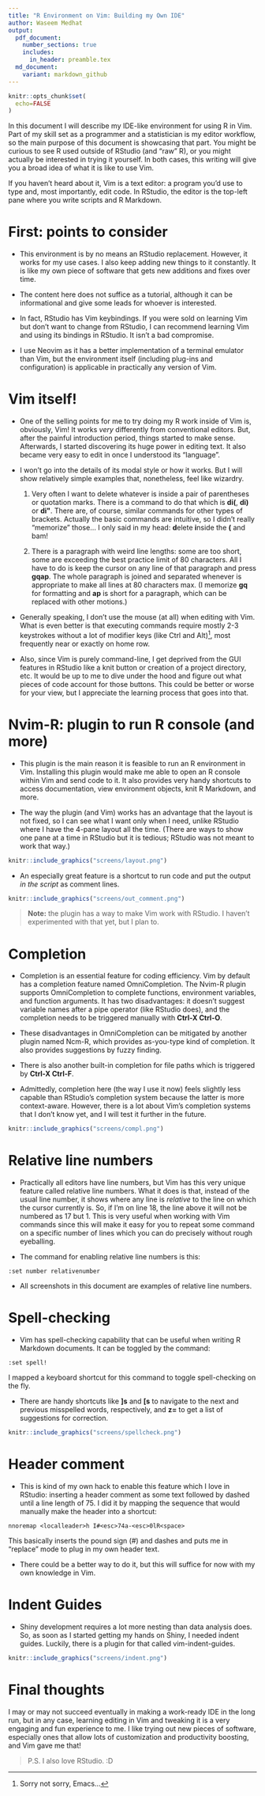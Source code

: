 ```yaml
---
title: "R Environment on Vim: Building my Own IDE"
author: Waseem Medhat
output:
  pdf_document:
    number_sections: true
    includes:
      in_header: preamble.tex
  md_document:
    variant: markdown_github
---
```


```r
knitr::opts_chunk$set(
  echo=FALSE
)
```


In this document I will describe my IDE-like environment for using R in Vim.
Part of my skill set as a programmer and a statistician is my editor workflow,
so the main purpose of this document is showcasing that part. You might be
curious to see R used outside of RStudio (and "raw" R), or you might actually
be interested in trying it yourself. In both cases, this writing will give you
a broad idea of what it is like to use Vim.

If you haven't heard about it, Vim is a text editor: a program you'd use to
type and, most importantly, edit code. In RStudio, the editor is the top-left
pane where you write scripts and R Markdown.

# First: points to consider {-}

- This environment is by no means an RStudio replacement. However, it works for
  my use cases. I also keep adding new things to it constantly. It is like my
  own piece of software that gets new additions and fixes over time.

- The content here does not suffice as a tutorial, although it can be
  informational and give some leads for whoever is interested.

- In fact, RStudio has Vim keybindings. If you were sold on learning Vim but
  don't want to change from RStudio, I can recommend learning Vim and using its
  bindings in RStudio. It isn't a bad compromise.

- I use Neovim as it has a better implementation of a terminal emulator than
  Vim, but the environment itself (including plug-ins and configuration) is
  applicable in practically any version of Vim.

# Vim itself!

- One of the selling points for me to try doing my R work inside of Vim is,
  obviously, Vim! It works _very_ differently from conventional editors. But,
  after the painful introduction period, things started to make sense.
  Afterwards, I started discovering its huge power in editing text. It also
  became very easy to edit in once I understood its "language".

- I won't go into the details of its modal style or how it works. But I will
  show relatively simple examples that, nonetheless, feel like wizardry.

    1. Very often I want to delete whatever is inside a pair of parentheses or
       quotation marks. There is a command to do that which is **di(**, **di)**
       or **di\"**. There are, of course, similar commands for other types of
       brackets. Actually the basic commands are intuitive, so I didn't really
       "memorize" those... I only said in my head: **d**elete **i**nside the
       **(** and bam!

    2. There is a paragraph with weird line lengths: some are too short, some
       are exceeding the best practice limit of 80 characters. All I have to do
       is keep the cursor on any line of that paragraph and press **gqap**. The
       whole paragraph is joined and separated whenever is  appropriate to make
       all lines at 80 characters max. (I memorize **gq** for formatting and
       **ap** is short for a paragraph, which can be replaced with other
       motions.)

- Generally speaking, I don't use the mouse (at all) when editing with Vim.
  What is even better is that executing commands require mostly 2-3 keystrokes
  without a lot of modifier keys (like Ctrl and Alt)^[Sorry not sorry,
  Emacs...], most frequently near or exactly on home row.

- Also, since Vim is purely command-line, I get deprived from the GUI features
  in RStudio like a knit button or creation of a project directory, etc. It
  would be up to me to dive under the hood and figure out what pieces of code
  account for those buttons. This could be better or worse for your view, but I
  appreciate the learning process that goes into that.

# Nvim-R: plugin to run R console (and more)

- This plugin is the main reason it is feasible to run an R environment in Vim.
  Installing this plugin would make me able to open an R console within Vim and
  send code to it. It also provides very handy shortcuts to access
  documentation, view environment objects, knit R Markdown, and more.

- The way the plugin (and Vim) works has an advantage that the layout is not
  fixed, so I can see what I want only when I need, unlike RStudio where I have
  the 4-pane layout all the time.  (There are ways to show one pane at a time
  in RStudio but it is tedious; RStudio was not meant to work that way.)

```r
knitr::include_graphics("screens/layout.png")
```

- An especially great feature is a shortcut to run code and put the output _in
  the script_ as comment lines.

```r
knitr::include_graphics("screens/out_comment.png")
```

> **Note:** the plugin has a way to make Vim work with RStudio. I haven't
> experimented with that yet, but I plan to.

# Completion

- Completion is an essential feature for coding efficiency. Vim by default has
  a completion feature named OmniCompletion. The Nvim-R plugin supports
  OmniCompletion to complete functions, environment variables, and function
  arguments. It has two disadvantages: it doesn't suggest variable names after
  a pipe operator (like RStudio does), and the completion needs to be triggered
  manually with **Ctrl-X Ctrl-O**.

- These disadvantages in OmniCompletion can be mitigated by another plugin
  named Ncm-R, which provides as-you-type kind of completion. It also provides
  suggestions by fuzzy finding. 

- There is also another built-in completion for file paths which is triggered
  by **Ctrl-X Ctrl-F**.

- Admittedly, completion here (the way I use it now) feels slightly less
  capable than RStudio's completion system because the latter is more
  context-aware. However, there is a lot about Vim's completion systems that I
  don't know yet, and I will test it further in the future.

```r
knitr::include_graphics("screens/compl.png")
```

# Relative line numbers

- Practically all editors have line numbers, but Vim has this very unique
  feature called relative line numbers. What it does is that, instead of the
  usual line number, it shows where any line is _relative_ to the line on which
  the cursor currently is. So, if I'm on line 18, the line above it will not be
  numbered as 17 but 1. This is very useful when working with Vim commands
  since this will make it easy for you to repeat some command on a specific
  number of lines which you can do precisely without rough eyeballing.

- The command for enabling relative line numbers is this:
```
:set number relativenumber
```

- All screenshots in this document are examples of relative line numbers.

# Spell-checking

- Vim has spell-checking capability that can be useful when writing R Markdown
  documents. It can be toggled by the command:
```
:set spell!
```
  I mapped a keyboard shortcut for this command to toggle spell-checking on the
  fly.

- There are handy shortcuts like **]s** and **[s** to navigate to the next and
  previous misspelled words, respectively, and **z=** to get a list of
  suggestions for correction.

```r
knitr::include_graphics("screens/spellcheck.png")
```

# Header comment

- This is kind of my own hack to enable this feature which I love in RStudio:
  inserting a header comment as some text followed by dashed until a line
  length of 75. I did it by mapping the sequence that would manually make the
  header into a shortcut:
```
nnoremap <localleader>h I#<esc>74a-<esc>0lR<space>
```
  This basically inserts the pound sign (#) and dashes and puts me in "replace"
  mode to plug in my own header text.

- There could be a better way to do it, but this will suffice for now with my
  own knowledge in Vim.

# Indent Guides

- Shiny development requires a lot more nesting than data analysis does. So, as
  soon as I started getting my hands on Shiny, I needed indent guides. Luckily,
  there is a plugin for that called vim-indent-guides.

```r
knitr::include_graphics("screens/indent.png")
```


# Final thoughts {-}

I may or may not succeed eventually in making a work-ready IDE in the long run,
but in any case, learning editing in Vim and tweaking it is a very engaging and
fun experience to me. I like trying out new pieces of software, especially ones
that allow lots of customization and productivity boosting, and Vim gave me
that!


> P.S. I also love RStudio. :D
